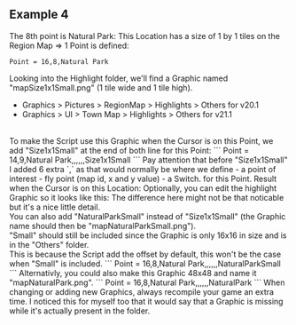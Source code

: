 ## Example 4

The 8th point is Natural Park:
<ImageWithCaption src="/images/documentation/region-map/Natural Park-0.png" caption="Natural Park" align="left" size="tiny"/>
This Location has a size of 1 by 1 tiles on the Region Map => 1 Point is defined:
```
Point = 16,8,Natural Park
```
Looking into the Highlight folder, we'll find a Graphic named "mapSize1x1Small.png" (1 tile wide and 1 tile high).
- Graphics > Pictures > RegionMap > Highlights > Others for v20.1
- Graphics > UI > Town Map > Highlights > Others for v21.1
<br/>
To make the Script use this Graphic when the Cursor is on this Point, we add "Size1x1Small" at the end of both line for this Point:
```
Point = 14,9,Natural Park,,,,,,Size1x1Small
```
Pay attention that before "Size1x1Small" I added 6 extra `,` as that would normally be where we define
- a point of interest 
- fly point (map id, x and y value)
- a Switch.
for this Point.
Result when the Cursor is on this Location:
<ImageWithCaption src="/images/documentation/region-map/Natural Park-1.png" caption="Natural Park Highlighted" align="left" size="tiny"/>
Optionally, you can edit the highlight Graphic so it looks like this:
<ImageWithCaption src="/images/documentation/region-map/Natural Park-2.png" caption="Natural Park Highlighted" align="left" size="tiny"/>
The difference here might not be that noticable but it's a nice little detail.
<br/>
You can also add "NaturalParkSmall" instead of "Size1x1Small" (the Graphic name should then be "mapNaturalParkSmall.png"). 
<br/>"Small" should still be included since the Graphic is only 16x16 in size and is in the "Others" folder. 
<br/>This is because the Script add the offset by default, this won't be the case when "Small" is included.
```
Point = 16,8,Natural Park,,,,,,NaturalParkSmall
```
Alternativly, you could also make this Graphic 48x48 and name it "mapNaturalPark.png".
```
Point = 16,8,Natural Park,,,,,,NaturalPark
```
When changing or adding new Graphics, always recompile your game an extra time. I noticed this for myself too that it would say that a Graphic is missing while it's actually present in the folder.
<br/>